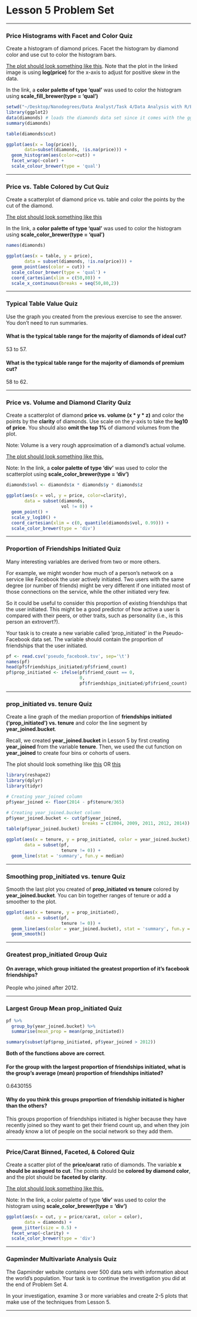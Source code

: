 Lesson 5 Problem Set
========================================================
  
***

### Price Histograms with Facet and Color Quiz

Create a histogram of diamond prices. Facet the histogram by diamond color and use cut to color the histogram bars.

[The plot should look something like this](http://i.imgur.com/b5xyrOu.jpg). Note that the plot in the linked image is using **log(price)** for the x-axis to adjust for positive skew in the data.

In the link, a **color palette of type 'qual'** was used to color the histogram using **scale_fill_brewer(type = 'qual')**

```r
setwd("~/Desktop/Nanodegrees/Data Analyst/Task 4/Data Analysis with R/Explore Two Variables/Files/")
library(ggplot2)
data(diamonds) # loads the diamonds data set since it comes with the ggplot package 
summary(diamonds)

table(diamonds$cut)

ggplot(aes(x = log(price)), 
       data=subset(diamonds, !is.na(price))) + 
  geom_histogram(aes(color=cut)) +
  facet_wrap(~color) +
  scale_colour_brewer(type = 'qual')

```

***

### Price vs. Table Colored by Cut Quiz

Create a scatterplot of diamond price vs. table and color the points by the cut of the diamond.

[The plot should look something like this](http://i.imgur.com/rQF9jQr.jpg)

In the link, a **color palette of type 'qual'** was used to color the histogram using **scale_color_brewer(type = 'qual')**

```r
names(diamonds)

ggplot(aes(x = table, y = price),
       data = subset(diamonds, !is.na(price))) +
  geom_point(aes(color = cut)) +
  scale_colour_brewer(type = 'qual') +
  coord_cartesian(xlim = c(50,80)) +
  scale_x_continuous(breaks = seq(50,80,2))
```

***

### Typical Table Value Quiz
Use the graph you created from the previous exercise to see the answer. You don't need to run summaries.

#### What is the typical table range for the majority of diamonds of ideal cut?
53 to 57.

#### What is the typical table range for the majority of diamonds of premium cut?
58 to 62.

***

### Price vs. Volume and Diamond Clarity Quiz

Create a scatterplot of diamond **price vs. volume (x * y * z)** and color the points by the **clarity** of diamonds. Use scale on the y-axis to take the **log10 of price**. You should also **omit the top 1%** of diamond volumes from the plot.

Note: Volume is a very rough approximation of a diamond's actual volume.

[The plot should look something like this.](http://i.imgur.com/excUpea.jpg)

Note: In the link, a **color palette of type 'div'** was used to color the scatterplot using **scale_color_brewer(type = 'div')**

```r
diamonds$vol <- diamonds$x * diamonds$y * diamonds$z

ggplot(aes(x = vol, y = price, color=clarity),
       data = subset(diamonds, 
                     vol != 0)) +
  geom_point() +
  scale_y_log10() +
  coord_cartesian(xlim = c(0, quantile(diamonds$vol, 0.99))) +
  scale_color_brewer(type = 'div')

```

***

### Proportion of Friendships Initiated Quiz

Many interesting variables are derived from two or more others. 

For example, we might wonder how much of a person's network on a service like Facebook the user actively initiated. Two users with the same degree (or number of friends) might be very different if one initiated most of those connections on the service, while the other initiated very few. 

So it could be useful to consider this proportion of existing friendships that the user initiated. This might be a good predictor of how active a user is compared with their peers, or other traits, such as personality (i.e., is this person an extrovert?).

Your task is to create a new variable called 'prop_initiated' in the Pseudo-Facebook data set. The variable should contain the proportion of friendships that the user initiated.

```r
pf <- read.csv('pseudo_facebook.tsv', sep='\t')
names(pf)
head(pf$friendships_initiated/pf$friend_count)
pf$prop_initiated <- ifelse(pf$friend_count == 0,
                            0,
                            pf$friendships_initiated/pf$friend_count)
```

***

### prop_initiated vs. tenure Quiz

Create a line graph of the median proportion of **friendships initiated ('prop_initiated') vs. tenure** and color the line segment by **year_joined.bucket**.

Recall, we created **year_joined.bucket** in Lesson 5 by first creating **year_joined** from the variable **tenure**. Then, we used the cut function on **year_joined** to create four bins or cohorts of users.

The plot should look something like [this](http://i.imgur.com/vNjPtDh.jpg) OR [this](http://i.imgur.com/IBN1ufQ.jpg)

```r
library(reshape2)
library(dplyr)
library(tidyr)

# Creating year_joined column
pf$year_joined <- floor(2014 - pf$tenure/365)

# Creating year_joined.bucket column
pf$year_joined.bucket <- cut(pf$year_joined, 
                             breaks = c(2004, 2009, 2011, 2012, 2014))
table(pf$year_joined.bucket)

ggplot(aes(x = tenure, y = prop_initiated, color = year_joined.bucket),
       data = subset(pf, 
                     tenure != 0)) +
  geom_line(stat = 'summary', fun.y = median)

```

***

### Smoothing prop_initiated vs. tenure Quiz

Smooth the last plot you created of **prop_initiated vs tenure** colored by **year_joined.bucket**. You can bin together ranges of tenure or add a smoother to the plot.

```r
ggplot(aes(x = tenure, y = prop_initiated),
       data = subset(pf, 
                     tenure != 0)) +
  geom_line(aes(color = year_joined.bucket), stat = 'summary', fun.y = median) +
  geom_smooth()
```

***

### Greatest prop_initiated Group Quiz

#### On average, which group initiated the greatest proportion of it's facebook friendships?
People who joined after 2012.

***

### Largest Group Mean prop_initiated Quiz

```r
pf %>%
  group_by(year_joined.bucket) %>%
  summarise(mean_prop = mean(prop_initiated))

summary(subset(pf$prop_initiated, pf$year_joined > 2012))

```

**Both of the functions above are correct**.

#### For the group with the largest proportion of friendships initiated, what is the group's average (mean) proportion of friendships initiated?
0.6430155

#### Why do you think this groups proportion of friendship initiated is higher than the others?
This groups proportion of friendships initiated is higher because they have recently joined so they want to get their friend count up, and when they join already know a lot of people on the social network so they add them.

***

### Price/Carat Binned, Faceted, & Colored Quiz

Create a scatter plot of the **price/carat** ratio of diamonds. The variable **x should be assigned to cut**. The points should be **colored by diamond color**, and the plot should be **faceted by clarity**.

[The plot should look something like this.](http://i.imgur.com/YzbWkHT.jpg)

Note: In the link, a color palette of type **'div'** was used to color the histogram using **scale_color_brewer(type = 'div')**

```r
ggplot(aes(x = cut, y = price/carat, color = color), 
       data = diamonds) +
  geom_jitter(size = 0.5) +
  facet_wrap(~clarity) +
  scale_color_brewer(type = 'div')

```

***

### Gapminder Multivariate Analysis Quiz

The Gapminder website contains over 500 data sets with information about the world's population. Your task is to continue the investigation you did at the end of Problem Set 4.

In your investigation, examine 3 or more variables and create 2-5 plots that make use of the techniques from Lesson 5.

***